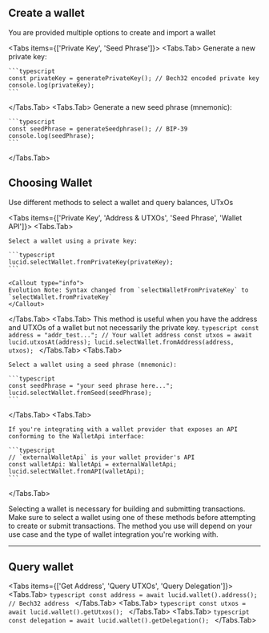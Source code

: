 
## Create a wallet

You are provided multiple options to create and import a wallet

<Tabs items={['Private Key', 'Seed Phrase']}>
  <Tabs.Tab>
    Generate a new private key:

    ```typescript
    const privateKey = generatePrivateKey(); // Bech32 encoded private key
    console.log(privateKey);
    ```
  </Tabs.Tab>
  <Tabs.Tab>
    Generate a new seed phrase (mnemonic):

    ```typescript
    const seedPhrase = generateSeedphrase(); // BIP-39
    console.log(seedPhrase);
    ```
  </Tabs.Tab>
</Tabs>

## Choosing Wallet

Use different methods to select a wallet and query balances, UTxOs


<Tabs items={['Private Key', 'Address & UTXOs', 'Seed Phrase', 'Wallet API']}>
  <Tabs.Tab>

    Select a wallet using a private key:

    ```typescript
    lucid.selectWallet.fromPrivateKey(privateKey);
    ```

    <Callout type="info">
    Evolution Note: Syntax changed from `selectWalletFromPrivateKey` to `selectWallet.fromPrivateKey`
    </Callout>
  </Tabs.Tab>
  <Tabs.Tab>
This method is useful when you have the address and UTXOs of a wallet but not necessarily the private key.
    ```typescript
    const address = "addr_test..."; // Your wallet address
    const utxos = await lucid.utxosAt(address);
    lucid.selectWallet.fromAddress(address, utxos);
    ```
  </Tabs.Tab>
  <Tabs.Tab>

    Select a wallet using a seed phrase (mnemonic):

    ```typescript
    const seedPhrase = "your seed phrase here...";
    lucid.selectWallet.fromSeed(seedPhrase);
    ```
  </Tabs.Tab>
  <Tabs.Tab>

    If you're integrating with a wallet provider that exposes an API conforming to the WalletApi interface:

    ```typescript
    // `externalWalletApi` is your wallet provider's API
    const walletApi: WalletApi = externalWalletApi;
    lucid.selectWallet.fromAPI(walletApi);
    ```
  </Tabs.Tab>
</Tabs>

<Callout>
Selecting a wallet is necessary for building and submitting transactions. Make sure to select a wallet using one of these methods before attempting to create or submit transactions. The method you use will depend on your use case and the type of wallet integration you're working with.
</Callout>

---

## Query wallet

<Tabs items={['Get Address', 'Query UTXOs', 'Query Delegation']}>
  <Tabs.Tab>
    ```typescript
    const address = await lucid.wallet().address(); // Bech32 address
    ```
  </Tabs.Tab>
  <Tabs.Tab>
    ```typescript
    const utxos = await lucid.wallet().getUtxos();
    ```
  </Tabs.Tab>
  <Tabs.Tab>
    ```typescript
    const delegation = await lucid.wallet().getDelegation();
    ```
  </Tabs.Tab>
</Tabs>

